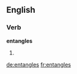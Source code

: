 ==English==

===Verb===
'''entangles'''

# {{en-third-person singular of|entangle}}

[[de:entangles]]
[[fr:entangles]]